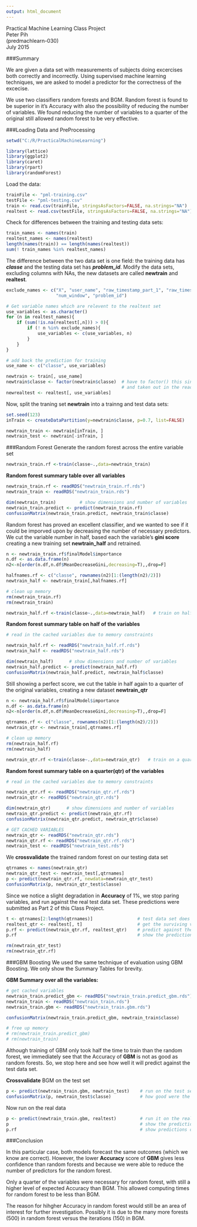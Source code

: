 ```yaml
---
output: html_document
---
```


Practical Machine Learning Class Project  
Peter Pih  
(predmachlearn-030)   
July 2015  

###Summary

We are given a data set with measurements of subjects doing excercises both correctly and incorrectly.   Using supervised machine learning techniques, we are asked to model a predictor for the correctness of the excecise.

We use two classifiers random forests and BGM. Random forest is found to be superior in it's Accuracy with also the possibility of reducing the number of variables.  We found reducing the number of variables to a quarter of the original still allowed random forest to be very effective.


###Loading Data and PreProcessing
```R
setwd("C:/R/PracticalMachineLearning")
```

```R
library(lattice)
library(ggplot2)
library(caret)
library(rpart)
library(randomForest)
```
Load the data:
```R
trainFile <- "pml-training.csv"
testFile <- "pml-testing.csv"
train <- read.csv(trainFile, stringsAsFactors=FALSE, na.strings="NA")       # explicitly set NAs
realtest <- read.csv(testFile, stringsAsFactors=FALSE, na.strings="NA")     # explicitly set NAs
```

Check for differences between the training and testing data sets:
```R
train_names <- names(train)
realtest_names <- names(realtest)
length(names(train)) == length(names(realtest))
sum(! train_names %in% realtest_names)
```

The difference between the two data set is one field: the training data has ***classe*** and the testing data set has ***problem_id***. Modify the data sets, excluding columns with NAs, the new datasets are called **newtrain** and **realtest**.
```R
exclude_names <- c("X", "user_name", "raw_timestamp_part_1", "raw_timestamp_part_2", "cvtd_timestamp", "new_window",
                   "num_window", "problem_id")

# Get variable names which are relevent to the realtest set
use_variables <- as.character()
for (n in realtest_names){
    if (sum(!is.na(realtest[,n])) > 0){
        if (! n %in% exclude_names){
            use_variables <- c(use_variables, n)
        }
    }
}

# add back the prediction for training
use_name <- c("classe", use_variables)

newtrain <- train[, use_name]
newtrain$classe <- factor(newtrain$classe)  # have to factor() this since it's descriptive
                                            # and taken out in the read() statement
newrealtest <- realtest[, use_variables]
```
Now, split the traning set **newtrain** into a trainng and test data sets:
```R
set.seed(123)
inTrain <- createDataPartition(y=newtrain$classe, p=0.7, list=FALSE)

newtrain_train <- newtrain[inTrain, ]
newtrain_test <- newtrain[-inTrain, ]
```
###Random Forest
Generate the random forest across the entire variable set
```R
newtrain_train.rf <-train(classe~.,data=newtrain_train)
```
**Random forest summary table over all variables**
```R
newtrain_train.rf <- readRDS("newtrain_train.rf.rds")
newtrain_train <- readRDS("newtrain_train.rds")
```
```R
dim(newtrain_train)         # show dimensions and number of variables
newtrain_train.predict <- predict(newtrain_train.rf)
confusionMatrix(newtrain_train.predict, newtrain_train$classe)
```
Random forest has proved an excellent classifier, and we wanted to see if it could be imporved upon by decreasing the number of necessary predictors. We cut the variable number in half, based each the variable's **gini score** creating a new training set **newtrain_half** and retrained.

```R
n <- newtrain_train.rf$finalModel$importance
n.df <- as.data.frame(n)
n2<-n[order(n.df,n.df$MeanDecreaseGini,decreasing=T),,drop=F]

halfnames.rf <- c("classe", rownames(n2)[1:(length(n2)/2)])
newtrain_half <- newtrain_train[,halfnames.rf]
```
```R
# clean up memory
rm(newtrain_train.rf)
rm(newtrain_train)
```
```R
newtrain_half.rf <-train(classe~.,data=newtrain_half)   # train on half the variables
```
**Random forest summary table on half of the variables**
```R
# read in the cached variables due to memory constraints

newtrain_half.rf <- readRDS("newtrain_half.rf.rds")
newtrain_half <- readRDS("newtrain_half.rds")
```
```R
dim(newtrain_half)      # show dimensions and number of variables
newtrain_half.predict <- predict(newtrain_half.rf)
confusionMatrix(newtrain_half.predict, newtrain_half$classe)
```
Still showing a perfect score, we cut the table in half again to a quarter of the original variables, creating a new dataset **newtrain_qtr**

```R
n <- newtrain_half.rf$finalModel$importance
n.df <- as.data.frame(n)
n2<-n[order(n.df,n.df$MeanDecreaseGini,decreasing=T),,drop=F]

qtrnames.rf <- c("classe", rownames(n2)[1:(length(n2)/2)])
newtrain_qtr <- newtrain_train[,qtrnames.rf]
```
```R
# clean up memory
rm(newtrain_half.rf)
rm(newtrain_half)
```
```R
newtrain_qtr.rf <-train(classe~.,data=newtrain_qtr)   # train on a quarter of the variables
```
**Random forest summary table on a quarter(qtr) of the variables**
```R
# read in the cached variables due to memory constraints

newtrain_qtr.rf <- readRDS("newtrain_qtr.rf.rds")
newtrain_qtr <- readRDS("newtrain_qtr.rds")
```
```R
dim(newtrain_qtr)      # show dimensions and number of variables
newtrain_qtr.predict <- predict(newtrain_qtr.rf)
confusionMatrix(newtrain_qtr.predict, newtrain_qtr$classe)
```
```R
# GET CACHED VARIABLES
newtrain_qtr <- readRDS("newtrain_qtr.rds")
newtrain_qtr.rf <- readRDS("newtrain_qtr.rf.rds")
newtrain_test <- readRDS("newtrain_test.rds")
```
We **crossvalidate** the trained random forest on our testing data set
```R
qtrnames <- names(newtrain_qtr)
newtrain_qtr_test <- newtrain_test[,qtrnames]
p <- predict(newtrain_qtr.rf, newdata=newtrain_qtr_test)
confusionMatrix(p, newtrain_qtr_test$classe)
```
Since we notice a slight degradation in **Accuracy** of 1%, we stop paring variables, and run against the real test data set.  These predictions were submitted as Part 2 of this Class Project.
```R
t <- qtrnames[2:length(qtrnames)]                 # test data set does not have classe variable
realtest_qtr <- realtest[, t]                     # get the surviving variable columns
p.rf <- predict(newtrain_qtr.rf, realtest_qtr)    # predict against the model
p.rf                                              # show the predictions
```
```R
rm(newtrain_qtr_test)
rm(newtrain_qtr.rf)
```

###GBM Boosting
We used the same technique of evaluation using GBM Boosting. We only show the Summary Tables for brevity.

**GBM Summary over all the variables:**
```R
# get cached variables
newtrain_train.predict_gbm <- readRDS("newtrain_train.predict_gbm.rds")
newtrain_train <- readRDS("newtrain_train.rds")
newtrain_train.gbm <- readRDS("newtrain_train.gbm.rds")
```
```R
confusionMatrix(newtrain_train.predict_gbm, newtrain_train$classe)
```
```R
# free up memory
# rm(newtrain_train.predict_gbm)
# rm(newtrain_train)
```
Although training of GBM only took half the time to train than the random forest, we immediately see that the Accuracy of **GBM** is not as good as random forests. So, we stop here and see how well it will predict against the test data set.

**Crossvalidate** BGM on the test set
```R
p <- predict(newtrain_train.gbm, newtrain_test)    # run on the test set
confusionMatrix(p, newtrain_test$classe)           # how good were the predictions?
```

Now run on the real data
```R
p <- predict(newtrain_train.gbm, realtest)         # run it on the real test set
p                                                  # show the predictions of gbm
p.rf                                               # show predictions of random forest
```

###Conclusion

In this particular case, both models forecast the same outcomes (which we know are correct). However, the lower **Accuracy** score of **GBM** gives less confidence than random forests and because we were able to reduce the number of predictors for the random forest.

Only a quarter of the variables were necessary for random forest, with still a higher level of expected Accuracy than BGM.  This allowed computing times for random forest to be less than BGM.

The reason for hihgher Accuracy in random forest would still be an area of interest for further investigation. Possibly it is due to the many more forests (500) in random forest versus the iterations (150) in BGM.

